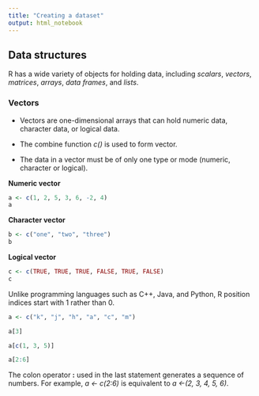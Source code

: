 ```yaml
---
title: "Creating a dataset"
output: html_notebook
---
```

## Data structures
R has a wide variety of objects for holding data, including _scalars_, _vectors_, _matrices_, _arrays_, _data frames_, and _lists_.

### Vectors

- Vectors are one-dimensional arrays that can hold numeric data, character data, or logical data.

- The combine function _c()_ is used to form vector.

- The data in a vector must be of only one type or mode (numeric, character or logical). 

__Numeric vector__
```r
a <- c(1, 2, 5, 3, 6, -2, 4)
a
```
__Character vector__
```r
b <- c("one", "two", "three")
b
```

__Logical vector__
```r
c <- c(TRUE, TRUE, TRUE, FALSE, TRUE, FALSE)
c
```
Unlike programming languages such as C++, Java, and Python, R position indices start with 1 rather than 0.

```r
a <- c("k", "j", "h", "a", "c", "m")
```

```r
a[3]
```
```r
a[c(1, 3, 5)]
```
```r
a[2:6]
```
The colon operator __:__ used in the last statement generates a sequence of numbers. For example, _a <- c(2:6)_ is equivalent to _a <-(2, 3, 4, 5, 6)_.
